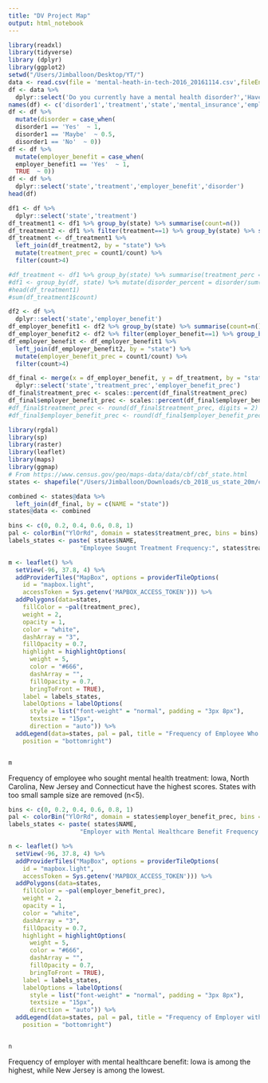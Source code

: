 ```yaml
---
title: "DV Project Map"
output: html_notebook
---
```


```r
library(readxl)
library(tidyverse)
library (dplyr)
library(ggplot2)
setwd("/Users/Jimballoon/Desktop/YT/")
data <- read.csv(file = 'mental-heath-in-tech-2016_20161114.csv',fileEncoding = "Latin1", check.names = F )
df <- data %>% 
  dplyr::select('Do you currently have a mental health disorder?','Have you ever sought treatment for a mental health issue from a mental health professional?', 'What US state or territory do you work in?','Do you have medical coverage (private insurance or state-provided) which includes treatment of  mental health issues?','Does your employer provide mental health benefits as part of healthcare coverage?')
names(df) <- c('disorder1','treatment','state','mental_insurance','employer_benefit1')
df <- df %>%
  mutate(disorder = case_when(
  disorder1 == 'Yes'  ~ 1,
  disorder1 == 'Maybe'  ~ 0.5,
  disorder1 == 'No'  ~ 0))
df <- df %>%
  mutate(employer_benefit = case_when(
  employer_benefit1 == 'Yes'  ~ 1,
  TRUE  ~ 0))
df <- df %>% 
  dplyr::select('state','treatment','employer_benefit','disorder')
head(df)
```
```r
df1 <- df %>% 
  dplyr::select('state','treatment')
df_treatment1 <- df1 %>% group_by(state) %>% summarise(count=n())
df_treatment2 <- df1 %>% filter(treatment==1) %>% group_by(state) %>% summarise(count1=n())
df_treatment <- df_treatment1 %>% 
  left_join(df_treatment2, by = "state") %>% 
  mutate(treatment_prec = count1/count) %>% 
  filter(count>4)

#df_treatment <- df1 %>% group_by(state) %>% summarise(treatment_perc = sum('treatment'== 1))
#df1 <- group_by(df, state) %>% mutate(disorder_percent = disorder/sum(disorder))
#head(df_treatment1)
#sum(df_treatment1$count)
```

```r
df2 <- df %>% 
  dplyr::select('state','employer_benefit')
df_employer_benefit1 <- df2 %>% group_by(state) %>% summarise(count=n())
df_employer_benefit2 <- df2 %>% filter(employer_benefit==1) %>% group_by(state) %>% summarise(count1=n())
df_employer_benefit <- df_employer_benefit1 %>% 
  left_join(df_employer_benefit2, by = "state") %>% 
  mutate(employer_benefit_prec = count1/count) %>% 
  filter(count>4)
```

```r
df_final <- merge(x = df_employer_benefit, y = df_treatment, by = "state", all = TRUE)  %>%
  dplyr::select('state','treatment_prec','employer_benefit_prec')
df_final$treatment_prec <- scales::percent(df_final$treatment_prec)
df_final$employer_benefit_prec <- scales::percent(df_final$employer_benefit_prec)
#df_final$treatment_prec <- round(df_final$treatment_prec, digits = 2)
#df_final$employer_benefit_prec <- round(df_final$employer_benefit_prec, digits = 2)
```

```r
library(rgdal)
library(sp)
library(raster)
library(leaflet)
library(maps)
library(ggmap)
# From https://www.census.gov/geo/maps-data/data/cbf/cbf_state.html
states <- shapefile("/Users/Jimballoon/Downloads/cb_2018_us_state_20m/cb_2018_us_state_20m.shp")

combined <- states@data %>% 
  left_join(df_final, by = c(NAME = "state"))
states@data <- combined

```

```r
bins <- c(0, 0.2, 0.4, 0.6, 0.8, 1)
pal <- colorBin("YlOrRd", domain = states$treatment_prec, bins = bins)
labels_states <- paste( states$NAME,
                    "Employee Sougnt Treatment Frequency:", states$treatment_prec)

m <- leaflet() %>%
  setView(-96, 37.8, 4) %>%
  addProviderTiles("MapBox", options = providerTileOptions(
    id = "mapbox.light",
    accessToken = Sys.getenv('MAPBOX_ACCESS_TOKEN'))) %>% 
  addPolygons(data=states,
    fillColor = ~pal(treatment_prec),
    weight = 2,
    opacity = 1,
    color = "white",
    dashArray = "3",
    fillOpacity = 0.7,
    highlight = highlightOptions(
      weight = 5,
      color = "#666",
      dashArray = "",
      fillOpacity = 0.7,
      bringToFront = TRUE),
    label = labels_states,
    labelOptions = labelOptions(
      style = list("font-weight" = "normal", padding = "3px 8px"),
      textsize = "15px",
      direction = "auto")) %>%
  addLegend(data=states, pal = pal, title = "Frequency of Employee Who Sought Treatment", values = ~treatment_prec, opacity = 0.7,
    position = "bottomright")


m

```

Frequency of employee who sought mental health treatment: Iowa, North Carolina, New Jersey and Connecticut have the highest scores. States with too small sample size are removed (n<5).

```r
bins <- c(0, 0.2, 0.4, 0.6, 0.8, 1)
pal <- colorBin("YlOrRd", domain = states$employer_benefit_prec, bins = bins)
labels_states <- paste( states$NAME,
                    "Employer with Mental Healthcare Benefit Frequency:", states$employer_benefit_prec)

n <- leaflet() %>%
  setView(-96, 37.8, 4) %>%
  addProviderTiles("MapBox", options = providerTileOptions(
    id = "mapbox.light",
    accessToken = Sys.getenv('MAPBOX_ACCESS_TOKEN'))) %>% 
  addPolygons(data=states,
    fillColor = ~pal(employer_benefit_prec),
    weight = 2,
    opacity = 1,
    color = "white",
    dashArray = "3",
    fillOpacity = 0.7,
    highlight = highlightOptions(
      weight = 5,
      color = "#666",
      dashArray = "",
      fillOpacity = 0.7,
      bringToFront = TRUE),
    label = labels_states,
    labelOptions = labelOptions(
      style = list("font-weight" = "normal", padding = "3px 8px"),
      textsize = "15px",
      direction = "auto")) %>%
  addLegend(data=states, pal = pal, title = "Frequency of Employer with Mental Healthcare Benefit", values = ~employer_benefit_prec, opacity = 0.7,
    position = "bottomright")


n
```

Frequency of employer with mental healthcare benefit: Iowa is among the highest, while New Jersey is among the lowest.











